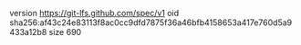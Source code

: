 version https://git-lfs.github.com/spec/v1
oid sha256:af43c24e83113f8ac0cc9dfd7875f36a46bfb4158653a417e760d5a9433a12b8
size 690
